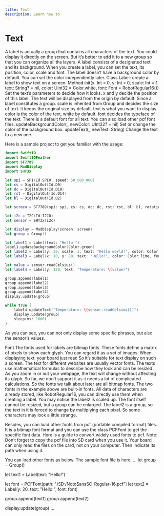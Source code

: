 ```yaml
---
title: Text
description: Learn how to
---
```


# Text

A label is actually a group that contains all characters of the text. You could display it directly on the screen. But it’s better to add it to a new group so that you can organize all the layers.
A label consists of a designated text and its background. When you create a label, you can set the text, its position, color, scale and font. The label doesn’t have a background color by default. You can set the color independently later.
Class
Label: create a label to show text on a screen.
Method
init(x: Int = 0, y: Int = 0, scale: Int = 1, text: String? = nil, color: UInt32 = Color.white, font: Font = RobotRegular16())
Set the text’s parameters to decide how it looks.
x and y decide the position of this label. The text will be displayed from the origin by default.
Since a label constitutes a group. scale is inherited from Group and decides the size of text. It keeps the original size by default.
text is what you want to display.
color is the color of the text, white by default.
font decides the typeface of the text. There is a default font for all text. You can also load other pcf font files.
updateBackgroundColor(_ newColor: UInt32? = nil)
Set or change the color of the background box.
updateText(_ newText: String)
Change the text to a new one. 


Here is a sample project to get you familiar with the usage:

```swift
import SwiftIO
import SwiftIOFeather
import ST7789
import MadDisplay
import SHT3x

let spi = SPI(Id.SPI0, speed: 50_000_000)
let cs = DigitalOut(Id.D9)
let dc = DigitalOut(Id.D10)
let rst = DigitalOut(Id.D14)
let bl = DigitalOut(Id.D2)

let screen = ST7789(spi: spi, cs: cs, dc: dc, rst: rst, bl: bl, rotation: .angle90)

let i2c = I2C(Id.I2C0)
let sensor = SHT3x(i2c)

let display = MadDisplay(screen: screen)
let group = Group()

let label1 = Label(text: "Hello!")
label1.updateBackgroundColor(Color.green)
let label2 = Label(y: 30, scale: 2, text: "Hello world!", color: Color.red)
let label3 = Label(x: 10, y: 80, text: "Hello!", color: Color.lime, font: ASCII8())

let value = sensor.readCelsius()
let label4 = Label(y: 120, text: "Temperature: \(value)")

group.append(label1)
group.append(label2)
group.append(label3)
group.append(label4)
display.update(group)

while true {
    label4.updateText("Temperature: \(sensor.readCelsius())")
    display.update(group)
    sleep(ms: 1000)
}
```

As you can see, you can not only display some specific phrases, but also the sensor’s values.

Font
The fonts used for labels are bitmap fonts. These fonts define a matrix of pixels to show each glyph. You can regard it as a set of images. When displaying text, your board just read    So it’s suitable for text display on such a screen. 
The text for different websites are usually vector fonts. The texts use mathematical formulas to describe how they look and can be resized. As you zoom in or out your webpage, the text will change without affecting its glyph. So far, we don’t support it as it needs a lot of complicated calculations. 
So the fonts we talk about later are all bitmap fonts. The two fonts in the example above are built-in fonts. All data of characters are already stored, like RobotRegular16, you can directly use them when creating a label. 
You may notice the label2 is scaled up. The font itself cannot be resized, but a group can be enlarged. The label2 is a group, so the text in it is forced to change by multiplying each pixel. So some characters may look a little strange.

Besides, you can load other fonts from pcf (portable compiled format) files. It is a bitmap font format and you can use the class PCFFont to get the specific font data. Here is a guide to convert widely used fonts to pcf.
Note: Don’t forget to copy the pcf file into SD card when you use it. Your board can only read the files on the card, not on your computer. Then indicate its path when using it.

You can load other fonts as below. The sample font file is here.
...
let group = Group()

let text1 = Label(text: "Hello!")

let font = PCFFont(path: "/SD:/NotoSansSC-Regular-16.pcf")
let text2 = Label(y: 20, text: "Hello!", font: font)

group.append(text1)
group.append(text2)

display.update(group)
...



